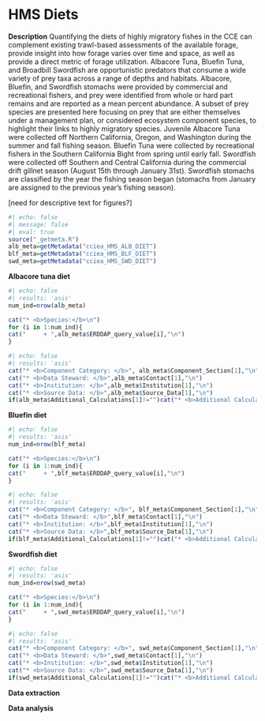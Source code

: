 # HMS Diets

**Description** Quantifying the diets of highly migratory fishes in the CCE can complement existing trawl-based assessments of the available forage, provide insight into how forage varies over time and space, as well as provide a direct metric of forage utilization. Albacore Tuna, Bluefin Tuna, and Broadbill Swordfish are opportunistic predators that consume a wide variety of prey taxa across a range of depths and habitats. Albacore, Bluefin, and Swordfish stomachs were provided by commercial and recreational fishers, and prey were identified from whole or hard part remains and are reported as a mean percent abundance. A subset of prey species are presented here focusing on prey that are either themselves under a management plan, or considered ecosystem component species, to highlight their links to highly migratory species. Juvenile Albacore Tuna were collected off Northern California, Oregon, and Washington during the summer and fall fishing season. Bluefin Tuna were collected by recreational fishers in the Southern California Bight from spring until early fall. Swordfish were collected off Southern and Central California during the commercial drift gillnet season (August 15th through January 31st). Swordfish stomachs are classified by the year the fishing season began (stomachs from January are assigned to the previous year’s fishing season).

\[need for descriptive text for figures?\]

```r
#| echo: false
#| message: false
#| eval: true
source("_getmeta.R")
alb_meta=getMetadata("cciea_HMS_ALB_DIET")
blf_meta=getMetadata("cciea_HMS_BLF_DIET")
swd_meta=getMetadata("cciea_HMS_SWD_DIET")
```

**Albacore tuna diet**
```r
#| echo: false
#| results: 'asis'
num_ind=nrow(alb_meta)

cat("* <b>Species:</b>\n")
for (i in 1:num_ind){
cat("     + ",alb_meta$ERDDAP_query_value[i],"\n")
}
```

```r
#| echo: false
#| results: 'asis'
cat("* <b>Component Category: </b>", alb_meta$Component_Section[1],"\n")
cat("* <b>Data Steward: </b>",alb_meta$Contact[1],"\n")
cat("* <b>Institution: </b>",alb_meta$Institution[1],"\n")
cat("* <b>Source Data: </b>",alb_meta$Source_Data[1],"\n")
if(alb_meta$Additional_Calculations[1]!="")cat("* <b>Additional Calculations: </b>",alb_meta$Additional_Calculations[1],"\n")
```
**Bluefin diet**
```r
#| echo: false
#| results: 'asis'
num_ind=nrow(blf_meta)

cat("* <b>Species:</b>\n")
for (i in 1:num_ind){
cat("     + ",blf_meta$ERDDAP_query_value[i],"\n")
}
```

```r
#| echo: false
#| results: 'asis'
cat("* <b>Component Category: </b>", blf_meta$Component_Section[1],"\n")
cat("* <b>Data Steward: </b>",blf_meta$Contact[1],"\n")
cat("* <b>Institution: </b>",blf_meta$Institution[1],"\n")
cat("* <b>Source Data: </b>",blf_meta$Source_Data[1],"\n")
if(blf_meta$Additional_Calculations[1]!="")cat("* <b>Additional Calculations: </b>",blf_meta$Additional_Calculations[1],"\n")
```
**Swordfish diet**
```r
#| echo: false
#| results: 'asis'
num_ind=nrow(swd_meta)

cat("* <b>Species:</b>\n")
for (i in 1:num_ind){
cat("     + ",swd_meta$ERDDAP_query_value[i],"\n")
}
```

```r
#| echo: false
#| results: 'asis'
cat("* <b>Component Category: </b>", swd_meta$Component_Section[1],"\n")
cat("* <b>Data Steward: </b>",swd_meta$Contact[1],"\n")
cat("* <b>Institution: </b>",swd_meta$Institution[1],"\n")
cat("* <b>Source Data: </b>",swd_meta$Source_Data[1],"\n")
if(swd_meta$Additional_Calculations[1]!="")cat("* <b>Additional Calculations: </b>",swd_meta$Additional_Calculations[1],"\n")
```

**Data extraction**

**Data analysis**
